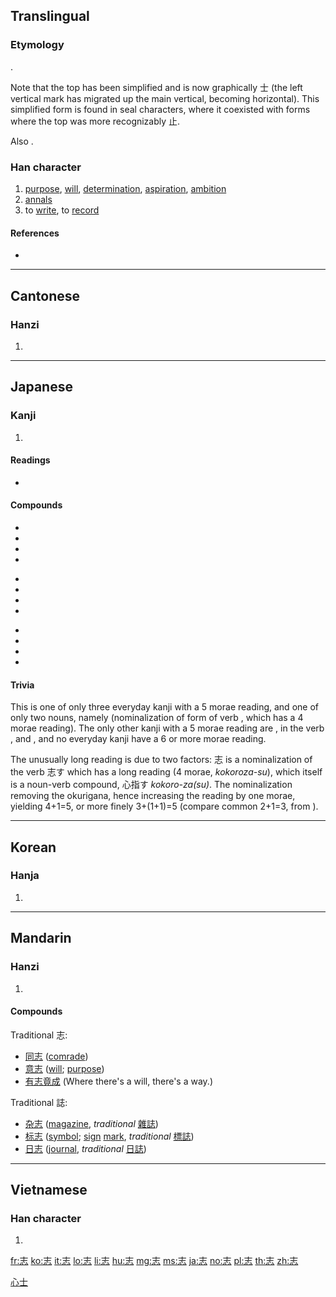 {{also|誌}}
==Translingual==
{{stroke order}}
{{zh-hanzi-box|志|志 or [[誌]]}}

===Etymology===
{{Han compound|止|心|ls=psc|c1=p|c2=s}}.

Note that the top has been simplified and is now graphically 士 (the left vertical mark has migrated up the main vertical, becoming horizontal). This simplified form is found in seal characters, where it coexisted with forms where the top was more recognizably 止.

Also {{Han simp|誌|f=言|t=&nbsp;}}.

===Han character===
{{Han char|rn=61|rad=心|as=03|sn=7|four=40331|canj=GP|ids=⿱士心}}

# [[purpose]], [[will]], [[determination]], [[aspiration]], [[ambition]]
# [[annals]]
# to [[write]], to [[record]] {{qualifier|simplification of [[誌]]}}

====References====
* {{Han ref|kx=0376.210|dkj=10331|dj=0703.070|hdz=42269.040|uh=5FD7|ud=24535|bh=A7D3|bd=42963}}

----

==Cantonese==

===Hanzi===
{{yue-hanzi|jyut=[[zi3]]|y=ji3|tra=誌}}

# {{defn|lang=yue|sort=心03}}

----

==Japanese==

===Kanji===
{{ja-kanji|grade=5|rs=心03}}

# {{defn|lang=ja|sort=心03}}

====Readings====
* {{ja-readings|on=[[し]] (shi)|kun=[[志す]], [[こころざす]] (kokorozasu), [[こころざし]] (kokorozashi), [[しるす]] (shirusu)}}

====Compounds====
{{top3}}
* {{l|ja|sc=Jpan|素志|tr=そし, soshi}}
* {{l|ja|sc=Jpan|夙志|tr=しゅくし, shukushi}}
* {{l|ja|sc=Jpan|宿志|tr=しゅくし, shukushi}}
* {{term|意志||will, intent|tr=[[いし]], [[ishi]]|sc=Jpan|lang=ja}}
{{mid3}}
* {{l|ja|sc=Jpan|闘志|tr=とうし, tōshi}}
* {{l|ja|sc=Jpan|遺志|tr=いし, ishi}}
* {{l|ja|sc=Jpan|同志|tr=どうし, dōshi}}
* {{l|ja|sc=Jpan|志士|tr=しし, shishi}}
{{mid3}}
* {{l|ja|sc=Jpan|異志|tr=いし, ishi}}
* {{l|ja|sc=Jpan|言志|tr=げんし, genshi}}
* {{l|ja|sc=Jpan|壮志|tr=そうし, sōshi}}
* {{l|ja|sc=Jpan|具志堅|tr=ぐしけん, Gushiken}}
{{bottom}}

====Trivia====
This is one of only three everyday kanji with a 5 morae reading, and one of only two nouns, namely {{term|志|tr=こころざし, kokorozashi|lang=ja}} (nominalization of form of verb {{term|志す|tr=こころざす, kokorozasu|lang=ja}}, which has a 4 morae reading). The only other kanji with a 5 morae reading are {{term|承|lang=ja}}, in the verb {{term|承る|tr=（うけたまわ）る, uketamawa-ru|lang=ja}}, and {{term|詔||tr=みことのり, mikotonori|lang=ja}}, and no everyday kanji have a 6 or more morae reading.

The unusually long reading is due to two factors: 志 is a nominalization of the verb 志す which has a long reading (4 morae, ''kokoroza-su''), which itself is a noun-verb compound, 心指す ''kokoro-za(su)''. The nominalization removing the okurigana, hence increasing the reading by one morae, yielding 4+1=5, or more finely 3+(1+1)=5 (compare common {{term|話|tr=はなし, hanashi|lang=ja}} 2+1=3, from {{term|話す|tr=はなす, hana-su|lang=ja}}).

----

==Korean==

===Hanja===
{{ko-hanja|hangeul=지|eumhun=|rv=ji|mr=chi|y=ci}}

# {{defn|lang=ko|sort=心03}}

[[Category:CJKV simplified characters which already existed as traditional characters|心士]]

----

==Mandarin==

===Hanzi===
{{cmn-hanzi|tra=誌|pin=[[zhì]] ([[zhi4]])|wg=chih<sup>4</sup>}}

# {{defn|lang=cmn|sort=心03}}

====Compounds====
Traditional 志:
* [[同志]] ([[comrade]])
* [[意志]] ([[will]]; [[purpose]])
* [[有志竟成]] (Where there's a will, there's a way.)

Traditional 誌:
* [[杂志]] ([[magazine]], ''traditional'' [[雜誌]])
* [[标志]] ([[symbol]]; [[sign]] [[mark]], ''traditional'' [[標誌]])
* [[日志]] ([[journal]], ''traditional'' [[日誌]])

----

==Vietnamese==

===Han character===
{{vi-readings|rs=心03|hanviet=chí, cao}}

# {{defn|lang=vi|sort=心03}}

[[fr:志]]
[[ko:志]]
[[it:志]]
[[lo:志]]
[[li:志]]
[[hu:志]]
[[mg:志]]
[[ms:志]]
[[ja:志]]
[[no:志]]
[[pl:志]]
[[th:志]]
[[zh:志]]